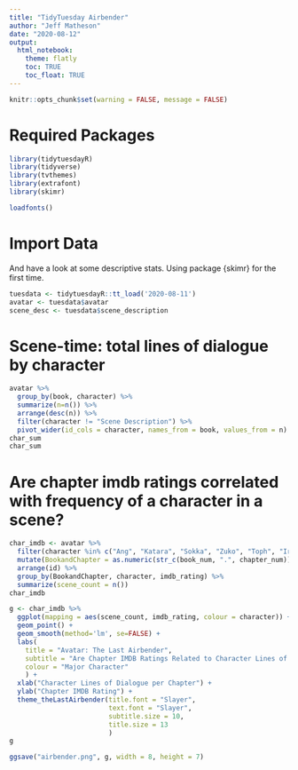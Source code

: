 ```yaml
---
title: "TidyTuesday Airbender"
author: "Jeff Matheson"
date: "2020-08-12"
output: 
  html_notebook:
    theme: flatly
    toc: TRUE
    toc_float: TRUE
---
```


```r
knitr::opts_chunk$set(warning = FALSE, message = FALSE)
```

#  Required Packages
```r
library(tidytuesdayR)
library(tidyverse)
library(tvthemes)
library(extrafont)
library(skimr)

loadfonts()

```

# Import Data
And have a look at some descriptive stats. Using package {skimr} for the first time. 
```r
tuesdata <- tidytuesdayR::tt_load('2020-08-11')
avatar <- tuesdata$avatar
scene_desc <- tuesdata$scene_description
```

# Scene-time: total lines of dialogue by character
```r
avatar %>% 
  group_by(book, character) %>% 
  summarize(n=n()) %>% 
  arrange(desc(n)) %>% 
  filter(character != "Scene Description") %>% 
  pivot_wider(id_cols = character, names_from = book, values_from = n) ->
char_sum
char_sum
```


# Are chapter imdb ratings correlated with frequency of a character in a scene?  
```r
char_imdb <- avatar %>% 
  filter(character %in% c("Ang", "Katara", "Sokka", "Zuko", "Toph", "Iroh", "Azula")) %>%
  mutate(BookandChapter = as.numeric(str_c(book_num, ".", chapter_num))) %>% 
  arrange(id) %>% 
  group_by(BookandChapter, character, imdb_rating) %>% 
  summarize(scene_count = n())
char_imdb

g <- char_imdb %>% 
  ggplot(mapping = aes(scene_count, imdb_rating, colour = character)) +
  geom_point() +
  geom_smooth(method='lm', se=FALSE) +
  labs(
    title = "Avatar: The Last Airbender",
    subtitle = "Are Chapter IMDB Ratings Related to Character Lines of Dialogue?",
    colour = "Major Character"
    ) +
  xlab("Character Lines of Dialogue per Chapter") +
  ylab("Chapter IMDB Rating") +
  theme_theLastAirbender(title.font = "Slayer",
                         text.font = "Slayer",
                         subtitle.size = 10,
                         title.size = 13
                         )
g
```

```r
ggsave("airbender.png", g, width = 8, height = 7)

```


